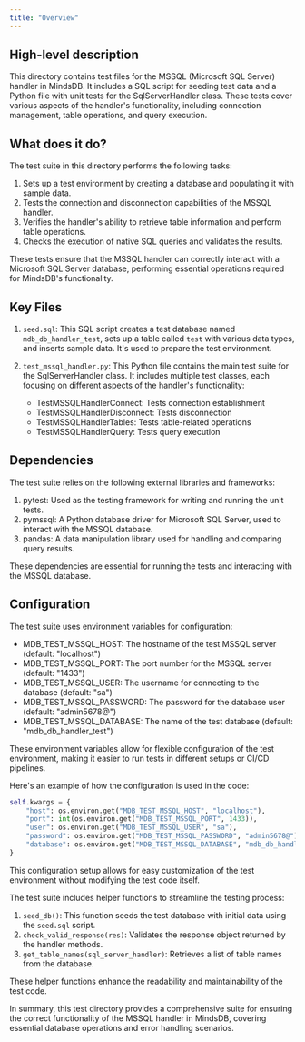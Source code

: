 ```yaml
---
title: "Overview"
---
```


## High-level description
This directory contains test files for the MSSQL (Microsoft SQL Server) handler in MindsDB. It includes a SQL script for seeding test data and a Python file with unit tests for the SqlServerHandler class. These tests cover various aspects of the handler's functionality, including connection management, table operations, and query execution.

## What does it do?
The test suite in this directory performs the following tasks:

1. Sets up a test environment by creating a database and populating it with sample data.
2. Tests the connection and disconnection capabilities of the MSSQL handler.
3. Verifies the handler's ability to retrieve table information and perform table operations.
4. Checks the execution of native SQL queries and validates the results.

These tests ensure that the MSSQL handler can correctly interact with a Microsoft SQL Server database, performing essential operations required for MindsDB's functionality.

## Key Files
1. `seed.sql`: This SQL script creates a test database named `mdb_db_handler_test`, sets up a table called `test` with various data types, and inserts sample data. It's used to prepare the test environment.

2. `test_mssql_handler.py`: This Python file contains the main test suite for the SqlServerHandler class. It includes multiple test classes, each focusing on different aspects of the handler's functionality:
   - TestMSSQLHandlerConnect: Tests connection establishment
   - TestMSSQLHandlerDisconnect: Tests disconnection
   - TestMSSQLHandlerTables: Tests table-related operations
   - TestMSSQLHandlerQuery: Tests query execution

## Dependencies
The test suite relies on the following external libraries and frameworks:

1. pytest: Used as the testing framework for writing and running the unit tests.
2. pymssql: A Python database driver for Microsoft SQL Server, used to interact with the MSSQL database.
3. pandas: A data manipulation library used for handling and comparing query results.

These dependencies are essential for running the tests and interacting with the MSSQL database.

## Configuration
The test suite uses environment variables for configuration:

- MDB_TEST_MSSQL_HOST: The hostname of the test MSSQL server (default: "localhost")
- MDB_TEST_MSSQL_PORT: The port number for the MSSQL server (default: "1433")
- MDB_TEST_MSSQL_USER: The username for connecting to the database (default: "sa")
- MDB_TEST_MSSQL_PASSWORD: The password for the database user (default: "admin5678@")
- MDB_TEST_MSSQL_DATABASE: The name of the test database (default: "mdb_db_handler_test")

These environment variables allow for flexible configuration of the test environment, making it easier to run tests in different setups or CI/CD pipelines.

Here's an example of how the configuration is used in the code:

```python
self.kwargs = {
    "host": os.environ.get("MDB_TEST_MSSQL_HOST", "localhost"),
    "port": int(os.environ.get("MDB_TEST_MSSQL_PORT", 1433)),
    "user": os.environ.get("MDB_TEST_MSSQL_USER", "sa"),
    "password": os.environ.get("MDB_TEST_MSSQL_PASSWORD", "admin5678@"),
    "database": os.environ.get("MDB_TEST_MSSQL_DATABASE", "mdb_db_handler_test"),
}
```

This configuration setup allows for easy customization of the test environment without modifying the test code itself.

The test suite includes helper functions to streamline the testing process:

1. `seed_db()`: This function seeds the test database with initial data using the `seed.sql` script.
2. `check_valid_response(res)`: Validates the response object returned by the handler methods.
3. `get_table_names(sql_server_handler)`: Retrieves a list of table names from the database.

These helper functions enhance the readability and maintainability of the test code.

In summary, this test directory provides a comprehensive suite for ensuring the correct functionality of the MSSQL handler in MindsDB, covering essential database operations and error handling scenarios.